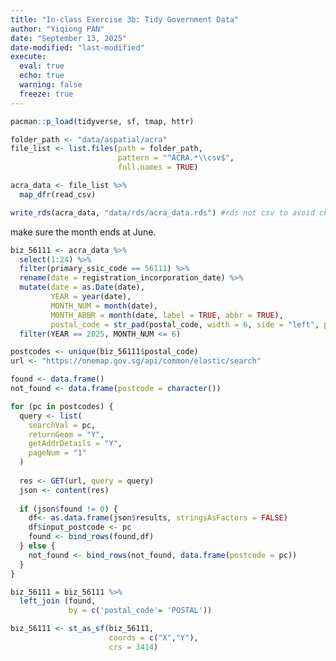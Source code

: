 ```yaml
---
title: "In-class Exercise 3b: Tidy Government Data"
author: "Yiqiong PAN"
date: "September 13, 2025"
date-modified: "last-modified"
execute: 
  eval: true
  echo: true
  warning: false
  freeze: true
---
```


```r
pacman::p_load(tidyverse, sf, tmap, httr)
```


```r
folder_path <- "data/aspatial/acra"
file_list <- list.files(path = folder_path,
                        pattern = "^ACRA.*\\csv$",
                        full.names = TRUE)

acra_data <- file_list %>%
  map_dfr(read_csv)
```

```r
write_rds(acra_data, "data/rds/acra_data.rds") #rds not csv to avoid changing of field names..
```

make sure the month ends at June.

```r
biz_56111 <- acra_data %>%
  select(1:24) %>%
  filter(primary_ssic_code == 56111) %>%
  rename(date = registration_incorporation_date) %>%
  mutate(date = as.Date(date),
         YEAR = year(date),
         MONTH_NUM = month(date),
         MONTH_ABBR = month(date, label = TRUE, abbr = TRUE),
         postal_code = str_pad(postal_code, width = 6, side = "left", pad = "0")) %>%
  filter(YEAR == 2025, MONTH_NUM <= 6)     
```

```r
postcodes <- unique(biz_56111$postal_code)
url <- "https://onemap.gov.sg/api/common/elastic/search"

found <- data.frame()
not_found <- data.frame(postcode = character())

for (pc in postcodes) {
  query <- list(
    searchVal = pc,
    returnGeom = "Y",
    getAddrDetails = "Y",
    pageNum = "1"
  )
  
  res <- GET(url, query = query)
  json <- content(res)
  
  if (json$found != 0) {
    df<- as.data.frame(json$results, stringsAsFactors = FALSE)
    df$input_postcode <- pc
    found <- bind_rows(found,df)
  } else {
    not_found <- bind_rows(not_found, data.frame(postcode = pc))
  }
}
```

```r
biz_56111 = biz_56111 %>%
  left_join (found,
             by = c('postal_code'= 'POSTAL'))
```

```r
biz_56111 <- st_as_sf(biz_56111,
                      coords = c("X","Y"),
                      crs = 3414)
```